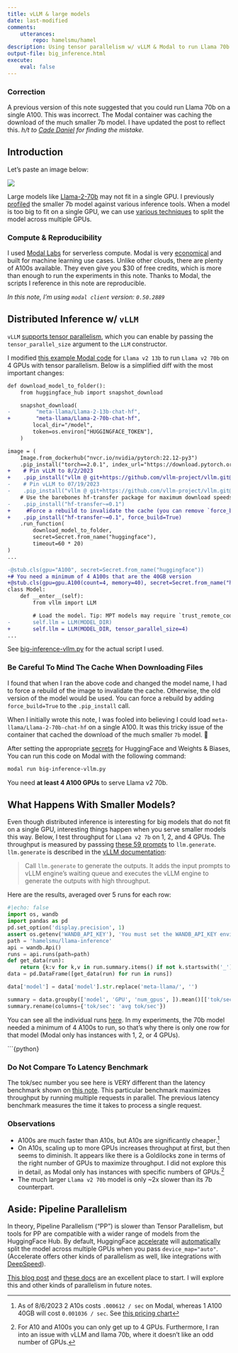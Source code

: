 ```yaml
---
title: vLLM & large models
date: last-modified
comments:
    utterances:
        repo: hamelsmu/hamel
description: Using tensor parallelism w/ vLLM & Modal to run Llama 70b
output-file: big_inference.html
execute:
    eval: false
---
```


::: callout-warning
### Correction

A previous version of this note suggested that you could run Llama 70b on a single A100. This was incorrect. The Modal container was caching the download of the much smaller 7b model. I have updated the post to reflect this. *h/t to [Cade Daniel](https://twitter.com/edacih) for finding the mistake.*
:::

## Introduction

Let's paste an image below:

![](images/paste-6.png)

Large models like [Llama-2-70b](https://huggingface.co/meta-llama/Llama-2-70b-hf) may not fit in a single GPU. I previously [profiled](03_inference.ipynb) the smaller 7b model against various inference tools. When a model is too big to fit on a single GPU, we can use [various techniques](https://huggingface.co/docs/transformers/v4.15.0/parallelism) to split the model across multiple GPUs.

### Compute & Reproducibility

I used [Modal Labs](https://modal.com/) for serverless compute. Modal is very [economical](https://modal.com/pricing) and built for machine learning use cases. Unlike other clouds, there are plenty of A100s available. They even give you \$30 of free credits, which is more than enough to run the experiments in this note. Thanks to Modal, the scripts I reference in this note are reproducible.

*In this note, I'm using `modal client` version: `0.50.2889`*

## Distributed Inference w/ `vLLM`

`vLLM` [supports tensor parallelism](https://vllm.readthedocs.io/en/latest/serving/distributed_serving.html), which you can enable by passing the `tensor_parallel_size` argument to the `LLM` constructor.

I modified [this example Modal code](https://modal.com/docs/guide/ex/vllm_inference) for `Llama v2 13b` to run `Llama v2 70b` on 4 GPUs with tensor parallelism. Below is a simplified diff with the most important changes:

``` diff
def download_model_to_folder():
    from huggingface_hub import snapshot_download

    snapshot_download(
-        "meta-llama/Llama-2-13b-chat-hf",
+        "meta-llama/Llama-2-70b-chat-hf",
        local_dir="/model",
        token=os.environ["HUGGINGFACE_TOKEN"],
    )

image = (
    Image.from_dockerhub("nvcr.io/nvidia/pytorch:22.12-py3")
    .pip_install("torch==2.0.1", index_url="https://download.pytorch.org/whl/cu118")
+    # Pin vLLM to 8/2/2023
+    .pip_install("vllm @ git+https://github.com/vllm-project/vllm.git@79af7e96a0e2fc9f340d1939192122c3ae38ff17")
-    # Pin vLLM to 07/19/2023
-    .pip_install("vllm @ git+https://github.com/vllm-project/vllm.git@bda41c70ddb124134935a90a0d51304d2ac035e8")
    # Use the barebones hf-transfer package for maximum download speeds. No progress bar, but expect 700MB/s.
-    .pip_install("hf-transfer~=0.1")
+     #Force a rebuild to invalidate the cache (you can remove `force_build=True` after the first time)
+    .pip_install("hf-transfer~=0.1", force_build=True)
    .run_function(
        download_model_to_folder,
        secret=Secret.from_name("huggingface"),
        timeout=60 * 20)
)
...

-@stub.cls(gpu="A100", secret=Secret.from_name("huggingface"))
+# You need a minimum of 4 A100s that are the 40GB version
+@stub.cls(gpu=gpu.A100(count=4, memory=40), secret=Secret.from_name("huggingface"))
class Model:
    def __enter__(self):
        from vllm import LLM

        # Load the model. Tip: MPT models may require `trust_remote_code=true`.
-       self.llm = LLM(MODEL_DIR)
+       self.llm = LLM(MODEL_DIR, tensor_parallel_size=4)
...  
```

See [big-inference-vllm.py](https://github.com/hamelsmu/hamel-site/blob/master/notes/llm/inference/big-inference-vllm.py) for the actual script I used.

::: callout-warning
### Be Careful To Mind The Cache When Downloading Files

I found that when I ran the above code and changed the model name, I had to force a rebuild of the image to invalidate the cache. Otherwise, the old version of the model would be used. You can force a rebuild by adding `force_build=True` to the `.pip_install` call.

When I initially wrote this note, I was fooled into believing I could load `meta-llama/Llama-2-70b-chat-hf` on a single A100. It was this tricky issue of the container that cached the download of the much smaller `7b` model. 🤦
:::

After setting the appropriate [secrets](https://modal.com/docs/guide/secrets) for HuggingFace and Weights & Biases, You can run this code on Modal with the following command:

``` bash
modal run big-inference-vllm.py
```

You need **at least 4 A100 GPUs** to serve Llama v2 70b.

## What Happens With Smaller Models?

Even though distributed inference is interesting for big models that do not fit on a single GPU, interesting things happen when you serve smaller models this way. Below, I test throughput for `Llama v2 7b` on 1, 2, and 4 GPUs. The throughput is measured by passsing [these 59 prompts](https://github.com/hamelsmu/hamel-site/blob/master/notes/llm/inference/questions.py) to `llm.generate`. `llm.generate` is described in the [vLLM documentation](https://vllm.readthedocs.io/en/latest/getting_started/quickstart.html):

> Call `llm.generate` to generate the outputs. It adds the input prompts to vLLM engine’s waiting queue and executes the vLLM engine to generate the outputs with high throughput.

Here are the results, averaged over 5 runs for each row:

```python
#|echo: false
import os, wandb
import pandas as pd
pd.set_option('display.precision', 1)
assert os.getenv('WANDB_API_KEY'), 'You must set the WANDB_API_KEY environment variable'
path = 'hamelsmu/llama-inference'
api = wandb.Api()
runs = api.runs(path=path)
def get_data(run):
    return {k:v for k,v in run.summary.items() if not k.startswith('_') and k not in ['outputs']}
data = pd.DataFrame([get_data(run) for run in runs])

data['model'] = data['model'].str.replace('meta-llama/', '')

summary = data.groupby(['model', 'GPU', 'num_gpus', ]).mean()[['tok/sec']]
summary.rename(columns={'tok/sec': 'avg tok/sec'})
```

You can see all the individual runs [here](https://wandb.ai/hamelsmu/llama-inference?workspace=user-hamelsmu). In my experiments, the 70b model needed a minimum of 4 A100s to run, so that's why there is only one row for that model (Modal only has instances with 1, 2, or 4 GPUs).

\`\`\`{python}

::: callout-warning
### Do Not Compare To Latency Benchmark

The tok/sec number you see here is VERY different than the latency benchmark shown on [this note](03_inference.ipynb). This particular benchmark maximizes throughput by running multiple requests in parallel. The previous latency benchmark measures the time it takes to process a single request.
:::

### Observations

-   A100s are much faster than A10s, but A10s are significantly cheaper.[^1]
-   On A10s, scaling up to more GPUs increases throughput at first, but then seems to diminish. It appears like there is a Goldilocks zone in terms of the right number of GPUs to maximize throughput. I did not explore this in detail, as Modal only has instances with specific numbers of GPUs.[^2]
-   The much larger `Llama v2 70b` model is only \~2x slower than its 7b counterpart.

[^1]: As of 8/6/2023 2 A10s costs `.000612 / sec` on Modal, whereas 1 A100 40GB will cost `0.001036 / sec`. See [this pricing chart](https://modal.com/pricing)

[^2]: For A10 and A100s you can only get up to 4 GPUs. Furthermore, I ran into an issue with vLLM and llama 70b, where it doesn't like an odd number of GPUs.

## Aside: Pipeline Parallelism

In theory, Pipeline Parallelism ("PP") is slower than Tensor Parallelism, but tools for PP are compatible with a wider range of models from the HuggingFace Hub. By default, HuggingFace [accelerate](https://huggingface.co/docs/accelerate/index) will [automatically](https://huggingface.co/docs/accelerate/usage_guides/big_modeling) split the model across multiple GPUs when you pass `device_map="auto"`. (Accelerate offers other kinds of parallelism as well, like integrations with [DeepSpeed](https://huggingface.co/docs/accelerate/usage_guides/deepspeed)).

[This blog post](https://huggingface.co/blog/accelerate-large-models) and [these docs](https://huggingface.co/docs/accelerate/usage_guides/big_modeling) are an excellent place to start. I will explore this and other kinds of parallelism in future notes.